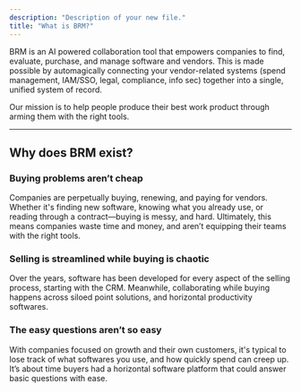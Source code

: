 ```yaml
---
description: "Description of your new file."
title: "What is BRM?"
---
```


BRM is an AI powered collaboration tool that empowers companies to find, evaluate, purchase, and manage software and vendors. This is made possible by automagically connecting your vendor-related systems (spend management, IAM/SSO, legal, compliance, info sec) together into a single, unified system of record.

Our mission is to help people produce their best work product through arming them with the right tools.

---

## Why does BRM exist?

### Buying problems aren’t cheap

Companies are perpetually buying, renewing, and paying for vendors. Whether it's finding new software, knowing what you already use, or reading through a contract––buying is messy, and hard. Ultimately, this means companies waste time and money, and aren’t equipping their teams with the right tools.

### Selling is streamlined while buying is chaotic

Over the years, software has been developed for every aspect of the selling process, starting with the CRM. Meanwhile, collaborating while buying happens across siloed point solutions, and horizontal productivity softwares.

### The easy questions aren’t so easy

With companies focused on growth and their own customers, it's typical to lose track of what softwares you use, and how quickly spend can creep up. It’s about time buyers had a horizontal software platform that could answer basic questions with ease.